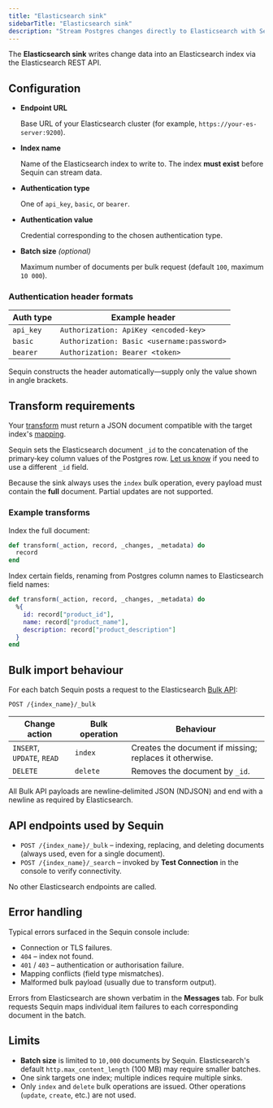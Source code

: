 ```yaml
---
title: "Elasticsearch sink"
sidebarTitle: "Elasticsearch sink"
description: "Stream Postgres changes directly to Elasticsearch with Sequin's Elasticsearch sink."
---
```


The **Elasticsearch sink** writes change data into an Elasticsearch index via the Elasticsearch REST API.

## Configuration

- **Endpoint URL**

    Base URL of your Elasticsearch cluster (for example, `https://your-es-server:9200`).

- **Index name**

    Name of the Elasticsearch index to write to. The index **must exist** before Sequin can stream data.

- **Authentication type**

    One of `api_key`, `basic`, or `bearer`.

- **Authentication value**

    Credential corresponding to the chosen authentication type.

- **Batch size** *(optional)*

    Maximum number of documents per bulk request (default `100`, maximum `10 000`).

### Authentication header formats

| Auth type | Example header |
|-----------|----------------|
| `api_key` | `Authorization: ApiKey <encoded-key>` |
| `basic`   | `Authorization: Basic <username:password>` |
| `bearer`  | `Authorization: Bearer <token>` |

Sequin constructs the header automatically—supply only the value shown in angle brackets.

## Transform requirements

Your [transform](/reference/transforms) must return a JSON document compatible with the target index's [mapping](https://www.elastic.co/guide/en/elasticsearch/reference/current/mapping.html).

Sequin sets the Elasticsearch document `_id` to the concatenation of the primary‑key column values of the Postgres row. [Let us know](https://github.com/sequinstream/sequin/issues/new) if you need to use a different `_id` field.

Because the sink always uses the `index` bulk operation, every payload must contain the **full** document. Partial updates are not supported.

### Example transforms

Index the full document:
```elixir
def transform(_action, record, _changes, _metadata) do
  record
end
```

Index certain fields, renaming from Postgres column names to Elasticsearch field names:
```elixir
def transform(_action, record, _changes, _metadata) do
  %{
    id: record["product_id"],
    name: record["product_name"],
    description: record["product_description"]
  }
end
```

## Bulk import behaviour

For each batch Sequin posts a request to the Elasticsearch [Bulk API](https://www.elastic.co/guide/en/elasticsearch/reference/current/docs-bulk.html):

`POST /{index_name}/_bulk`

| Change action | Bulk operation | Behaviour |
|---------------|---------------|-----------|
| `INSERT`, `UPDATE`, `READ` | `index` | Creates the document if missing; replaces it otherwise. |
| `DELETE` | `delete` | Removes the document by `_id`. |

All Bulk API payloads are newline‑delimited JSON (NDJSON) and end with a newline as required by Elasticsearch.

## API endpoints used by Sequin

- `POST /{index_name}/_bulk` – indexing, replacing, and deleting documents (always used, even for a single document).
- `POST /{index_name}/_search` – invoked by **Test Connection** in the console to verify connectivity.

No other Elasticsearch endpoints are called.

## Error handling

Typical errors surfaced in the Sequin console include:

- Connection or TLS failures.
- `404` – index not found.
- `401` / `403` – authentication or authorisation failure.
- Mapping conflicts (field type mismatches).
- Malformed bulk payload (usually due to transform output).

Errors from Elasticsearch are shown verbatim in the **Messages** tab. For bulk requests Sequin maps individual item failures to each corresponding document in the batch.

## Limits

- **Batch size** is limited to `10,000` documents by Sequin. Elasticsearch's default `http.max_content_length` (100 MB) may require smaller batches.
- One sink targets one index; multiple indices require multiple sinks.
- Only `index` and `delete` bulk operations are issued. Other operations (`update`, `create`, etc.) are not used.

